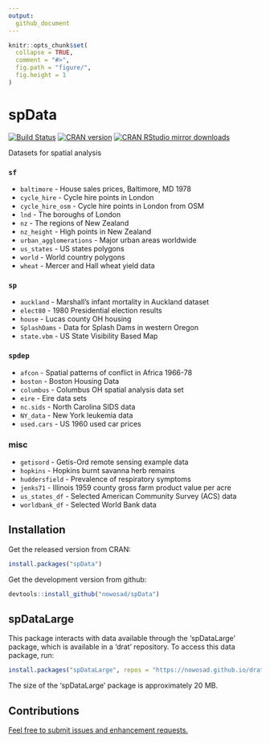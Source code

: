 ```yaml
---
output:
  github_document
---
```

<!-- README.md is generated from README.Rmd. Please edit that file -->

```r
knitr::opts_chunk$set(
  collapse = TRUE,
  comment = "#>",
  fig.path = "figure/",
  fig.height = 1
)
```

# spData 

[![Build Status](https://travis-ci.org/Nowosad/spData.png?branch=master)](https://travis-ci.org/Nowosad/spData)
[![CRAN version](http://www.r-pkg.org/badges/version/spData)](https://cran.r-project.org/package=spData)
[![CRAN RStudio mirror downloads](http://cranlogs.r-pkg.org/badges/spData)](https://cran.r-project.org/package=spData)

Datasets for spatial analysis

### `sf`

- `baltimore` - House sales prices, Baltimore, MD 1978
- `cycle_hire` - Cycle hire points in London
- `cycle_hire_osm` - Cycle hire points in London from OSM
- `lnd` - The boroughs of London
- `nz` - The regions of New Zealand
- `nz_height` - High points in New Zealand
- `urban_agglomerations` - Major urban areas worldwide
- `us_states` - US states polygons
- `world` - World country polygons
- `wheat` - Mercer and Hall wheat yield data

### `sp`

- `auckland` - Marshall's infant mortality in Auckland dataset
- `elect80` - 1980 Presidential election results
- `house` - Lucas county OH housing
- `SplashDams` - Data for Splash Dams in western Oregon
- `state.vbm` - US State Visibility Based Map

### `spdep`

- `afcon` - Spatial patterns of conflict in Africa 1966-78
- `boston` - Boston Housing Data
- `columbus` - Columbus OH spatial analysis data set
- `eire` - Eire data sets
- `nc.sids` - North Carolina SIDS data
- `NY_data` - New York leukemia data
- `used.cars` - US 1960 used car prices

### misc

- `getisord` - Getis-Ord remote sensing example data
- `hopkins` - Hopkins burnt savanna herb remains
- `huddersfield` - Prevalence of respiratory symptoms
- `jenks71` - Illinois 1959 county gross farm product value per acre
- `us_states_df` - Selected American Community Survey (ACS) data
- `worldbank_df` - Selected World Bank data

## Installation

Get the released version from CRAN:

```R
install.packages("spData")
```

Get the development version from github:

```R
devtools::install_github("nowosad/spData")
```

## spDataLarge

This package interacts with data available through the 'spDataLarge' package, which is available in a 'drat' repository. To access this data package, run:

```R
install.packages("spDataLarge", repos = "https://nowosad.github.io/drat/", type = "source")
```

The size of the 'spDataLarge' package is approximately 20 MB. 

## Contributions

[Feel free to submit issues and enhancement requests.](https://github.com/Nowosad/spData/issues)

